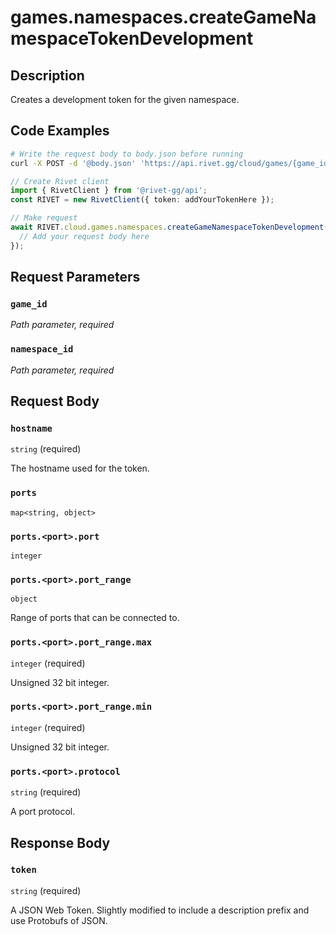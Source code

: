 

# games.namespaces.createGameNamespaceTokenDevelopment

## Description

Creates a development token for the given namespace.


## Code Examples

<CodeGroup title='Request' tag='POST' label='https://api.rivet.gg/cloud/games/{game_id}/namespaces/{namespace_id}/tokens/development'>

```bash {{ title: 'cURL' }}
# Write the request body to body.json before running
curl -X POST -d '@body.json' 'https://api.rivet.gg/cloud/games/{game_id}/namespaces/{namespace_id}/tokens/development'
```

```ts
// Create Rivet client
import { RivetClient } from '@rivet-gg/api';
const RIVET = new RivetClient({ token: addYourTokenHere });

// Make request
await RIVET.cloud.games.namespaces.createGameNamespaceTokenDevelopment({
  // Add your request body here
});
```

</CodeGroup>


## Request Parameters


### `game_id`

_Path parameter, required_





### `namespace_id`

_Path parameter, required_





## Request Body

### `hostname`

`string` (required)

The hostname used for the token.

### `ports`

`map<string, object>`

### `ports.<port>.port`

`integer`

### `ports.<port>.port_range`

`object`

Range of ports that can be connected to.

### `ports.<port>.port_range.max`

`integer` (required)

Unsigned 32 bit integer.

### `ports.<port>.port_range.min`

`integer` (required)

Unsigned 32 bit integer.

### `ports.<port>.protocol`

`string` (required)

A port protocol.




## Response Body

### `token`

`string` (required)

A JSON Web Token.
Slightly modified to include a description prefix and use Protobufs of
JSON.



